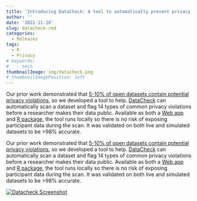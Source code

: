 ```yaml
---
title: 'Introducing DataCheck: A tool to automatically prevent privacy violations' 
author: ''
date: '2022-11-28'
slug: datacheck-rmd
categories:
  - Releases
tags:
  - R
  - Privacy
# keywords:
#   - tech
thumbnailImage: img/datacheck.png
# thumbnailImagePosition: left
---
```


Our prior work demonstrated that [5-10% of open datasets contain potential privacy violations](https://www.nature.com/articles/s41562-022-01481-w#citeas), so we developed a tool to help. [DataCheck]((https://libscie.github.io/datacheck-website/)) can automatically scan a dataset and flag 14 types of common privacy violations before a researcher makes their data public. Available as both a [Web app](https://libscie.github.io/datacheck-website/)
and [R package](https://github.com/libscie/datacheck), the tool runs locally so there is no risk of exposing participant data during the scan. It was validated on both live and simulated datasets to be >98% accurate. 

<!--more-->

Our prior work demonstrated that [5-10% of open datasets contain potential privacy violations](https://www.nature.com/articles/s41562-022-01481-w#citeas), so we developed a tool to help. [DataCheck]((https://libscie.github.io/datacheck-website/)) can automatically scan a dataset and flag 14 types of common privacy violations before a researcher makes their data public. Available as both a [Web app](https://libscie.github.io/datacheck-website/)
and [R package](https://github.com/libscie/datacheck), the tool runs locally so there is no risk of exposing participant data during the scan. It was validated on both live and simulated datasets to be >98% accurate. 

[![Datacheck Screenshot](img/datacheck.png)](https://libscie.github.io/datacheck-website/)